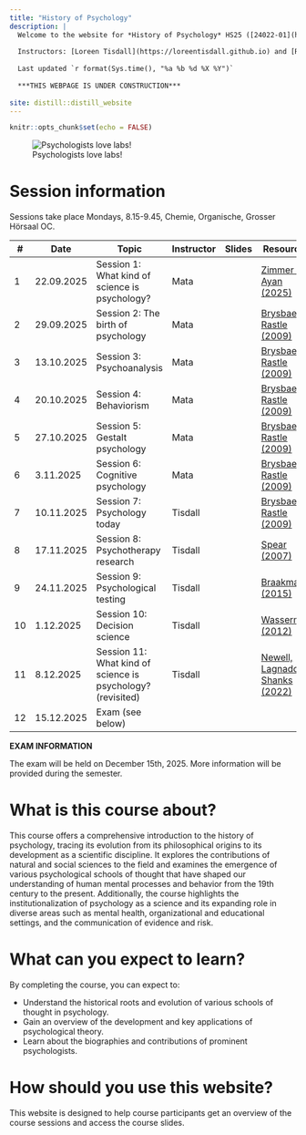 ```yaml
---
title: "History of Psychology"
description: |
  Welcome to the website for *History of Psychology* HS25 ([24022-01](https://vorlesungsverzeichnis.unibas.ch/de/vorlesungsverzeichnis?id=293358))
  
  Instructors: [Loreen Tisdall](https://loreentisdall.github.io) and [Rui Mata](https://psychologie.unibas.ch/de/personen/rui-mata/about-me/), University of Basel
  
  Last updated `r format(Sys.time(), "%a %b %d %X %Y")`
  
  ***THIS WEBPAGE IS UNDER CONSTRUCTION***
  
site: distill::distill_website
---
```


```r
knitr::opts_chunk$set(echo = FALSE)

```

![Psychologists love labs!](photos/lab.jpg)

# Session information

Sessions take place Mondays, 8.15-9.45, Chemie, Organische, Grosser Hörsaal OC. 

::: l-body
| # | Date     | Topic                         | Instructor | Slides | Resources |
|---| ---------|-------------------------------|--------| --------| --------|
| 1 | 22.09.2025 | Session 1: What kind of science is psychology? | Mata | | [Zimmer & Ayan (2025)](https://www.spektrum.de/podcast/spektrum-podcast-zwischen-forschung-und-ratgebern/2282753) |
| 2 | 29.09.2025 | Session 2: The birth of psychology | Mata | | [Brysbaert & Rastle (2009)](https://adam.unibas.ch/goto_adam_crs_1995736.html) |
| 3 | 13.10.2025 | Session 3: Psychoanalysis | Mata | | [Brysbaert & Rastle (2009)](https://adam.unibas.ch/goto_adam_crs_1995736.html)|
| 4 | 20.10.2025 | Session 4: Behaviorism | Mata |  |[Brysbaert & Rastle (2009)](https://adam.unibas.ch/goto_adam_crs_1995736.html) |
| 5 | 27.10.2025 | Session 5: Gestalt psychology | Mata | | [Brysbaert & Rastle (2009)](https://adam.unibas.ch/goto_adam_crs_1995736.html)|
| 6 | 3.11.2025 | Session 6: Cognitive psychology | Mata |  | [Brysbaert & Rastle (2009)](https://adam.unibas.ch/goto_adam_crs_1995736.html) |
| 7 | 10.11.2025 | Session 7: Psychology today | Tisdall |  | [Brysbaert & Rastle (2009)](https://adam.unibas.ch/goto_adam_crs_1995736.html) |
| 8 | 17.11.2025 | Session 8: Psychotherapy research | Tisdall |  | [Spear (2007)](https://adam.unibas.ch/goto_adam_crs_1995736.html) |
| 9 | 24.11.2025 | Session 9:  Psychological testing | Tisdall |  | [Braakmann (2015)](https://adam.unibas.ch/goto_adam_crs_1995736.html) |
|10 | 1.12.2025 | Session 10: Decision science | Tisdall | | [Wasserman (2012)](https://adam.unibas.ch/goto_adam_crs_1995736.html) |
|11 | 8.12.2025 | Session 11: What kind of science is psychology? (revisited) | Tisdall |  | [Newell, Lagnado, & Shanks (2022)](https://adam.unibas.ch/goto_adam_crs_1995736.html) |
|12 | 15.12.2025 | Exam (see below) | | 
:::

**EXAM INFORMATION**

The exam will be held on December 15th, 2025. More information will be provided during the semester.

<!-- **Last Name A–F** -->

<!-- Kollegienhaus, Hörsaal 001: Students with last names starting A up to and including F -->

<!-- **Last Name G–Z** -->

<!-- Bernoullianum, Grösser Hörsaal 148: Students will last names starting with G to Z -->

<!-- **Nachteilsausgleich** -->

<!-- Students notified individually by email (Missionsstr. 64a, Seminarraum 00.001) -->

# What is this course about?

This course offers a comprehensive introduction to the history of psychology, tracing its evolution from its philosophical origins to its development as a scientific discipline. It explores the contributions of natural and social sciences to the field and examines the emergence of various psychological schools of thought that have shaped our understanding of human mental processes and behavior from the 19th century to the present. Additionally, the course highlights the institutionalization of psychology as a science and its expanding role in diverse areas such as mental health, organizational and educational settings, and the communication of evidence and risk.

# What can you expect to learn?

By completing the course, you can expect to:

- Understand the historical roots and evolution of various schools of thought in psychology.
- Gain an overview of the development and key applications of psychological theory.
- Learn about the biographies and contributions of prominent psychologists.

# How should you use this website?

This website is designed to help course participants get an overview of the course sessions and access the course slides. 

<!-- A [FAQ](https://adam.unibas.ch/goto_adam_crs_1995736.html) forum is available on ADAM.  -->